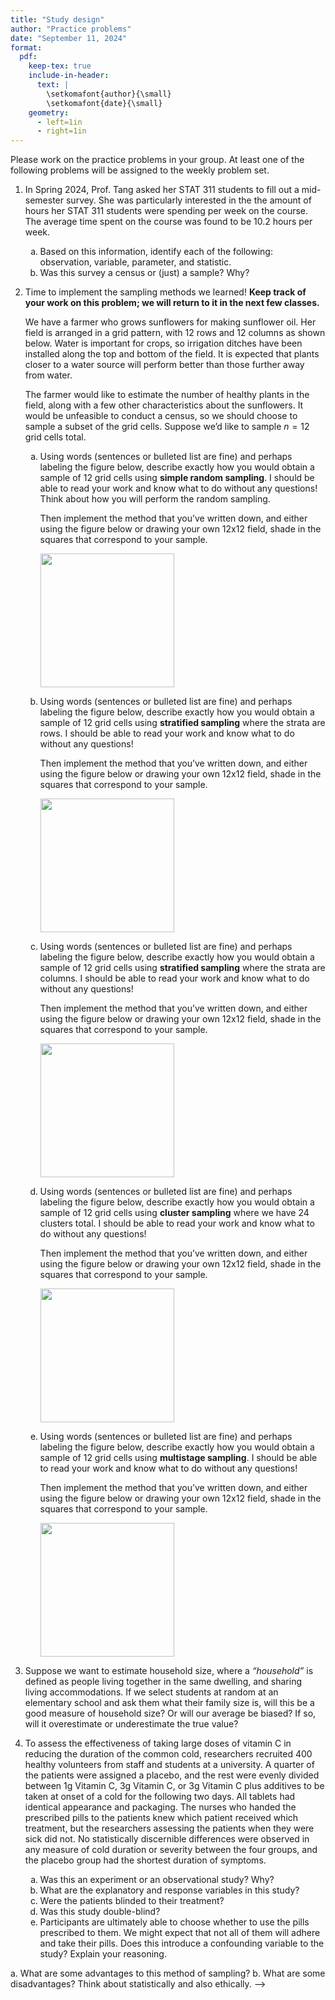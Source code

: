 ```yaml
---
title: "Study design"
author: "Practice problems"
date: "September 11, 2024"
format: 
  pdf:
    keep-tex: true
    include-in-header:
      text: |
        \setkomafont{author}{\small}
        \setkomafont{date}{\small}
    geometry:
      - left=1in
      - right=1in
---
```


Please work on the practice problems in your group. At least one of the following problems will be assigned to the weekly problem set.

1.  In Spring 2024, Prof. Tang asked her STAT 311 students to fill out a mid-semester survey. She was particularly interested in the the amount of hours her STAT 311 students were spending per week on the course. The average time spent on the course was found to be 10.2 hours per week.

    a.  Based on this information, identify each of the following: observation, variable, parameter, and statistic.
    b.  Was this survey a census or (just) a sample? Why?

2.  Time to implement the sampling methods we learned! **Keep track of your work on this problem; we will return to it in the next few classes.**

    We have a farmer who grows sunflowers for making sunflower oil. Her field is arranged in a grid pattern, with 12 rows and 12 columns as shown below. Water is important for crops, so irrigation ditches have been installed along the top and bottom of the field. It is expected that plants closer to a water source will perform better than those further away from water.

    The farmer would like to estimate the number of healthy plants in the field, along with a few other characteristics about the sunflowers. It would be unfeasible to conduct a census, so we should choose to sample a subset of the grid cells. Suppose we'd like to sample $n = 12$ grid cells total.

    a.  Using words (sentences or bulleted list are fine) and perhaps labeling the figure below, describe exactly how you would obtain a sample of 12 grid cells using **simple random sampling**. I should be able to read your work and know what to do without any questions! Think about how you will perform the random sampling.

        Then implement the method that you've written down, and either using the figure below or drawing your own 12x12 field, shade in the squares that correspond to your sample.

        ![](figs/sunflower_field.png){width="214"}

    b.  Using words (sentences or bulleted list are fine) and perhaps labeling the figure below, describe exactly how you would obtain a sample of 12 grid cells using **stratified sampling** where the strata are rows. I should be able to read your work and know what to do without any questions!

        Then implement the method that you've written down, and either using the figure below or drawing your own 12x12 field, shade in the squares that correspond to your sample.

        ![](figs/sunflower_field.png){width="214"}

    c.  Using words (sentences or bulleted list are fine) and perhaps labeling the figure below, describe exactly how you would obtain a sample of 12 grid cells using **stratified sampling** where the strata are columns. I should be able to read your work and know what to do without any questions!

        Then implement the method that you've written down, and either using the figure below or drawing your own 12x12 field, shade in the squares that correspond to your sample.

        ![](figs/sunflower_field.png){width="214"}

    d.  Using words (sentences or bulleted list are fine) and perhaps labeling the figure below, describe exactly how you would obtain a sample of 12 grid cells using **cluster sampling** where we have 24 clusters total. I should be able to read your work and know what to do without any questions!

        Then implement the method that you've written down, and either using the figure below or drawing your own 12x12 field, shade in the squares that correspond to your sample.

        ![](figs/sunflower_field.png){width="214"}

    e.  Using words (sentences or bulleted list are fine) and perhaps labeling the figure below, describe exactly how you would obtain a sample of 12 grid cells using **multistage sampling**. I should be able to read your work and know what to do without any questions!

        Then implement the method that you've written down, and either using the figure below or drawing your own 12x12 field, shade in the squares that correspond to your sample.

        ![](figs/sunflower_field.png){width="214"}

3.  Suppose we want to estimate household size, where a *“household”* is defined as people living together in the same dwelling, and sharing living accommodations. If we select students at random at an elementary school and ask them what their family size is, will this be a good measure of household size? Or will our average be biased? If so, will it overestimate or underestimate the true value?

4.  To assess the effectiveness of taking large doses of vitamin C in reducing the duration of the common cold, researchers recruited 400 healthy volunteers from staff and students at a university. A quarter of the patients were assigned a placebo, and the rest were evenly divided between 1g Vitamin C, 3g Vitamin C, or 3g Vitamin C plus additives to be taken at onset of a cold for the following two days. All tablets had identical appearance and packaging. The nurses who handed the prescribed pills to the patients knew which patient received which treatment, but the researchers assessing the patients when they were sick did not. No statistically discernible differences were observed in any measure of cold duration or severity between the four groups, and the placebo group had the shortest duration of symptoms.

    a.  Was this an experiment or an observational study? Why?
    b.  What are the explanatory and response variables in this study?
    c.  Were the patients blinded to their treatment?
    d.  Was this study double-blind?
    e.  Participants are ultimately able to choose whether to use the pills prescribed to them. We might expect that not all of them will adhere and take their pills. Does this introduce a confounding variable to the study? Explain your reasoning.

````{=html}
<!--
1.  We discussed several methods of sampling today. Now consider a new sampling scheme that is commonly used in the social sciences when sampling from a "hidden" population. A scenario might be that we want to conduct a poll among homeless people, but the research team may only have contact details for a few homeless people.

    Denote the initial contacts as Group 1. The sampling proceeds in the following stages:

    i.  Stage 1: ask the people in Group 1 to take the survey, and then provide contact details for other people from the population who might want to participate. Denote these new contacts as Group 2.
    ii. Stage 2: ask the people in Group 2 to take the survey, and then provide contact details for other people from the population who might want to participate. Denote these new contacts as Group 3.
    iii. Proceed in a similar manner until the researchers have sufficient data.

    <!-- -->

    a.  What are some advantages to this method of sampling?
    b.  What are some disadvantages? Think about statistically and also ethically.
-->
````
